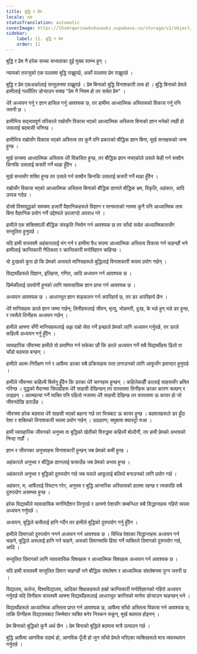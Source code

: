 ```yaml
---
title: बुद्धि र प्रेम
locale: ne
statusTranslation: automatic
coverImage: https://lhvmrqwrcowdvduuaukz.supabase.co/storage/v1/object/public/strapi-uploads/small_cover-educacion-fundamental.webp-2d51a7828a2b1309555be27f7e2a61a0.webp
sidebar:
    label: 11. बुद्धि र प्रेम
    order: 11
---
```

बुद्धि र प्रेम नै हरेक सच्चा सभ्यताका दुई मुख्य स्तम्भ हुन् ।

न्यायको तराजुको एक पल्लामा बुद्धि राख्नुपर्छ, अर्को पल्लामा प्रेम राख्नुपर्छ ।

बुद्धि र प्रेम एकअर्कालाई सन्तुलनमा राख्नुपर्छ । प्रेम बिनाको बुद्धि विनाशकारी तत्व हो । बुद्धि बिनाको प्रेमले हामीलाई गल्तीतिर डोर्‍याउन सक्छ "प्रेम नै नियम हो तर सचेत प्रेम" ।

धेरै अध्ययन गर्नु र ज्ञान हासिल गर्नु आवश्यक छ, तर हामीमा आध्यात्मिक अस्तित्वको विकास गर्नु पनि जरुरी छ ।

हामीभित्र सद्भावपूर्ण तरिकाले राम्रोसँग विकास भएको आध्यात्मिक अस्तित्व बिनाको ज्ञान भनेको त्यही हो जसलाई बदमासी भनिन्छ ।

हामीभित्र राम्रोसँग विकास भएको अस्तित्व तर कुनै पनि प्रकारको बौद्धिक ज्ञान बिना, मूर्ख सन्तहरूको जन्म हुन्छ ।

मूर्ख सन्तमा आध्यात्मिक अस्तित्व धेरै विकसित हुन्छ, तर बौद्धिक ज्ञान नभएकोले उसले केही गर्न सक्दैन किनकि उसलाई कसरी गर्ने थाहा हुँदैन ।

मूर्ख सन्तसँग शक्ति हुन्छ तर उसले गर्न सक्दैन किनकि उसलाई कसरी गर्ने थाहा हुँदैन ।

राम्रोसँग विकास भएको आध्यात्मिक अस्तित्व बिनाको बौद्धिक ज्ञानले बौद्धिक भ्रम, विकृति, अहंकार, आदि उत्पन्न गर्दछ ।

दोस्रो विश्वयुद्धको समयमा हजारौं वैज्ञानिकहरूले विज्ञान र मानवताको नाममा कुनै पनि आध्यात्मिक तत्व बिना वैज्ञानिक प्रयोग गर्ने उद्देश्यले डरलाग्दो अपराध गरे ।

हामीले एक शक्तिशाली बौद्धिक संस्कृति निर्माण गर्न आवश्यक छ तर साँचो सचेत आध्यात्मिकतासँग सन्तुलित हुनुपर्छ ।

यदि हामी वास्तवमै अहंकारलाई भंग गर्न र हामीमा वैध रूपमा आध्यात्मिक अस्तित्व विकास गर्न चाहन्छौं भने हामीलाई क्रान्तिकारी नैतिकता र क्रान्तिकारी मनोविज्ञान चाहिन्छ ।

यो दुःखको कुरा हो कि प्रेमको अभावले मानिसहरूले बुद्धिलाई विनाशकारी रूपमा प्रयोग गर्छन् ।

विद्यार्थीहरूले विज्ञान, इतिहास, गणित, आदि अध्ययन गर्न आवश्यक छ ।

छिमेकीलाई उपयोगी हुनको लागि व्यावसायिक ज्ञान प्राप्त गर्न आवश्यक छ ।

अध्ययन आवश्यक छ । आधारभूत ज्ञान सङ्कलन गर्न अपरिहार्य छ, तर डर अपरिहार्य छैन ।

धेरै मानिसहरू डरले ज्ञान जम्मा गर्छन्; तिनीहरूलाई जीवन, मृत्यु, भोकमरी, दुःख, के भन्ने हुन् भन्ने डर हुन्छ, र त्यसैले तिनीहरू अध्ययन गर्छन् ।

हामीले आफ्ना सँगी मानिसहरूलाई अझ राम्रो सेवा गर्ने इच्छाले प्रेमको लागि अध्ययन गर्नुपर्छ, तर डरले कहिल्यै अध्ययन गर्नु हुँदैन ।

व्यावहारिक जीवनमा हामीले यो प्रमाणित गर्न सकेका छौं कि डरले अध्ययन गर्ने सबै विद्यार्थीहरू ढिलो वा चाँडो बदमास बन्छन् ।

हामीले आत्म-निरीक्षण गर्न र आफैंमा डरका सबै प्रक्रियाहरू पत्ता लगाउनको लागि आफूसँग इमान्दार हुनुपर्छ ।

हामीले जीवनमा कहिल्यै बिर्सनु हुँदैन कि डरका धेरै चरणहरू हुन्छन् । कहिलेकाहीँ डरलाई साहससँग भ्रमित गरिन्छ । युद्धको मैदानमा सिपाहीहरू धेरै साहसी देखिन्छन् तर वास्तवमा तिनीहरू डरका कारण चल्छन् र लड्छन् । आत्महत्या गर्ने व्यक्ति पनि पहिलो नजरमा धेरै साहसी देखिन्छ तर वास्तवमा ऊ कायर हो जो जीवनदेखि डराउँछ ।

जीवनमा हरेक बदमास धेरै साहसी भएको बहाना गर्छ तर भित्रबाट ऊ कायर हुन्छ । बदमासहरूले डर हुँदा पेशा र शक्तिको विनाशकारी रूपमा प्रयोग गर्छन् । उदाहरण; क्युबामा क्यास्ट्रो रुआ ।

हामी व्यावहारिक जीवनको अनुभव वा बुद्धिको खेतीको विरुद्धमा कहिल्यै बोल्दैनौं, तर हामी प्रेमको अभावको निन्दा गर्छौं ।

ज्ञान र जीवनका अनुभवहरू विनाशकारी हुन्छन् जब प्रेमको कमी हुन्छ ।

अहंकारले अनुभव र बौद्धिक ज्ञानलाई फसाउँछ जब प्रेमको अभाव हुन्छ ।

अहंकारले अनुभव र बुद्धिको दुरुपयोग गर्छ जब यसले आफूलाई बलियो बनाउनको लागि प्रयोग गर्छ ।

अहंकार, म, आफैंलाई विघटन गरेर, अनुभव र बुद्धि आन्तरिक अस्तित्वको हातमा रहन्छ र त्यसपछि सबै दुरुपयोग असम्भव हुन्छ ।

हरेक विद्यार्थीले व्यावसायिक मार्गनिर्देशन लिनुपर्छ र आफ्नो पेशासँग सम्बन्धित सबै सिद्धान्तहरू गहिरो रूपमा अध्ययन गर्नुपर्छ ।

अध्ययन, बुद्धिले कसैलाई हानि गर्दैन तर हामीले बुद्धिको दुरुपयोग गर्नु हुँदैन ।

हामीले दिमागको दुरुपयोग नगर्न अध्ययन गर्न आवश्यक छ । विभिन्न पेशाका सिद्धान्तहरू अध्ययन गर्न चाहने, बुद्धिले अरूलाई हानि गर्न चाहने, अरूको दिमागमाथि हिंसा गर्ने व्यक्तिले दिमागको दुरुपयोग गर्छ, आदि ।

सन्तुलित दिमागको लागि व्यावसायिक विषयहरू र आध्यात्मिक विषयहरू अध्ययन गर्न आवश्यक छ ।

यदि हामी वास्तवमै सन्तुलित दिमाग चाहन्छौं भने बौद्धिक संश्लेषण र आध्यात्मिक संश्लेषणमा पुग्न जरुरी छ ।

विद्यालय, कलेज, विश्वविद्यालय, आदिका शिक्षकहरूले हाम्रो क्रान्तिकारी मनोविज्ञानको गहिरो अध्ययन गर्नुपर्छ यदि तिनीहरू वास्तवमै आफ्ना विद्यार्थीहरूलाई आधारभूत क्रान्तिको मार्गमा डोर्‍याउन चाहन्छन् भने ।

विद्यार्थीहरूले आध्यात्मिक अस्तित्व प्राप्त गर्न आवश्यक छ, आफैंमा साँचो अस्तित्व विकास गर्न आवश्यक छ, ताकि तिनीहरू विद्यालयबाट जिम्मेवार व्यक्ति बनेर निस्कन सकून्, मूर्ख बदमास होइनन् ।

प्रेम बिनाको बुद्धिको कुनै अर्थ छैन । प्रेम बिनाको बुद्धिले बदमास मात्रै उत्पादन गर्छ ।

बुद्धि आफैंमा आणविक पदार्थ हो, आणविक पूँजी हो जुन साँचो प्रेमले भरिएका व्यक्तिहरूले मात्र व्यवस्थापन गर्नुपर्छ ।

